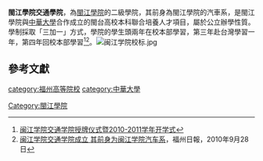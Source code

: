 '''閩江學院交通學院'''，為[[閩江學院|閩江學院]]的二級學院，其前身為閩江學院的汽車系，是閩江學院與[[中華大學|中華大學]]合作成立的閩台高校本科聯合培養人才項目，屬於公立辦學性質。學制採取「三加一」方式，學院的學生頭兩年在校本部學習，第三年赴台灣學習一年，第四年回校本部學習<ref>[http://www1.mju.edu.cn/html/201009/28/20100928140256.htm 闽江学院交通学院授牌仪式暨2010-2011学年开学式]{{dead link|date=2018年5月 |bot=InternetArchiveBot |fix-attempted=yes }}</ref><ref>[http://gaokao.fjedu.gov.cn/htm/zhaokaokuaidi/yuanxiaoxinwen/20100928/31923.shtml 闽江学院交通学院成立 其前身为闽江学院汽车系]{{dead link|date=2018年5月 |bot=InternetArchiveBot |fix-attempted=yes }}，福州日報，2010年9月28日</ref>。[[File:闽江学院校标.jpg|thumb]]

==參考文獻==
{{reflist}}

[[category:福州高等院校|category:福州高等院校]]
[[category:中華大學|category:中華大學]]
[[Category:閩江學院|Category:閩江學院]]
